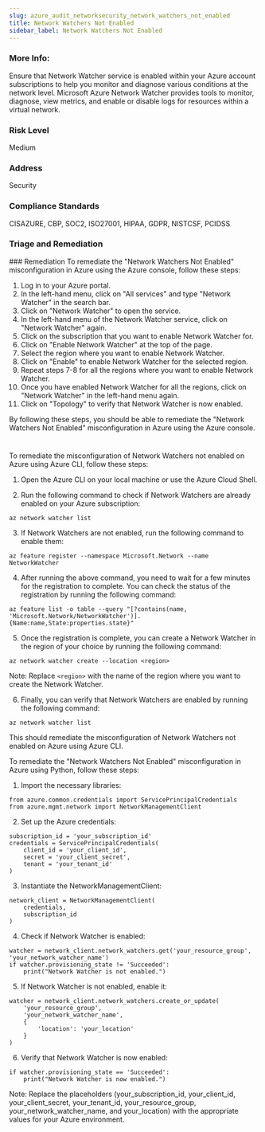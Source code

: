 ```yaml
---
slug: azure_audit_networksecurity_network_watchers_not_enabled
title: Network Watchers Not Enabled
sidebar_label: Network Watchers Not Enabled
---
```


### More Info:

Ensure that Network Watcher service is enabled within your Azure account subscriptions to help you monitor and diagnose various conditions at the network level. Microsoft Azure Network Watcher provides tools to monitor, diagnose, view metrics, and enable or disable logs for resources within a virtual network.

### Risk Level

Medium

### Address

Security

### Compliance Standards

CISAZURE, CBP, SOC2, ISO27001, HIPAA, GDPR, NISTCSF, PCIDSS

### Triage and Remediation
<Tabs>
<Tab title='Remediation'>
### Remediation

<AccordionGroup>
<Accordion title='Using Console' defaultOpen='true'>
To remediate the "Network Watchers Not Enabled" misconfiguration in Azure using the Azure console, follow these steps:

1. Log in to your Azure portal.
2. In the left-hand menu, click on "All services" and type "Network Watcher" in the search bar.
3. Click on "Network Watcher" to open the service.
4. In the left-hand menu of the Network Watcher service, click on "Network Watcher" again.
5. Click on the subscription that you want to enable Network Watcher for.
6. Click on "Enable Network Watcher" at the top of the page.
7. Select the region where you want to enable Network Watcher.
8. Click on "Enable" to enable Network Watcher for the selected region.
9. Repeat steps 7-8 for all the regions where you want to enable Network Watcher.
10. Once you have enabled Network Watcher for all the regions, click on "Network Watcher" in the left-hand menu again.
11. Click on "Topology" to verify that Network Watcher is now enabled.

By following these steps, you should be able to remediate the "Network Watchers Not Enabled" misconfiguration in Azure using the Azure console.

#
</Accordion>

<Accordion title='Using CLI'>
To remediate the misconfiguration of Network Watchers not enabled on Azure using Azure CLI, follow these steps:

1. Open the Azure CLI on your local machine or use the Azure Cloud Shell.

2. Run the following command to check if Network Watchers are already enabled on your Azure subscription:
```
az network watcher list
```

3. If Network Watchers are not enabled, run the following command to enable them:
```
az feature register --namespace Microsoft.Network --name NetworkWatcher
```

4. After running the above command, you need to wait for a few minutes for the registration to complete. You can check the status of the registration by running the following command:
```
az feature list -o table --query "[?contains(name, 'Microsoft.Network/NetworkWatcher')].{Name:name,State:properties.state}"
```

5. Once the registration is complete, you can create a Network Watcher in the region of your choice by running the following command:
```
az network watcher create --location <region>
```
Note: Replace `<region>` with the name of the region where you want to create the Network Watcher.

6. Finally, you can verify that Network Watchers are enabled by running the following command:
```
az network watcher list
```

This should remediate the misconfiguration of Network Watchers not enabled on Azure using Azure CLI.
</Accordion>

<Accordion title='Using Python'>
To remediate the "Network Watchers Not Enabled" misconfiguration in Azure using Python, follow these steps:

1. Import the necessary libraries:

```
from azure.common.credentials import ServicePrincipalCredentials
from azure.mgmt.network import NetworkManagementClient
```

2. Set up the Azure credentials:

```
subscription_id = 'your_subscription_id'
credentials = ServicePrincipalCredentials(
    client_id = 'your_client_id',
    secret = 'your_client_secret',
    tenant = 'your_tenant_id'
)
```

3. Instantiate the NetworkManagementClient:

```
network_client = NetworkManagementClient(
    credentials,
    subscription_id
)
```

4. Check if Network Watcher is enabled:

```
watcher = network_client.network_watchers.get('your_resource_group', 'your_network_watcher_name')
if watcher.provisioning_state != 'Succeeded':
    print("Network Watcher is not enabled.")
```

5. If Network Watcher is not enabled, enable it:

```
watcher = network_client.network_watchers.create_or_update(
    'your_resource_group',
    'your_network_watcher_name',
    {
        'location': 'your_location'
    }
)
```

6. Verify that Network Watcher is now enabled:

```
if watcher.provisioning_state == 'Succeeded':
    print("Network Watcher is now enabled.")
```

Note: Replace the placeholders (your_subscription_id, your_client_id, your_client_secret, your_tenant_id, your_resource_group, your_network_watcher_name, and your_location) with the appropriate values for your Azure environment.
</Accordion>

</AccordionGroup>
</Tab>
</Tabs>

